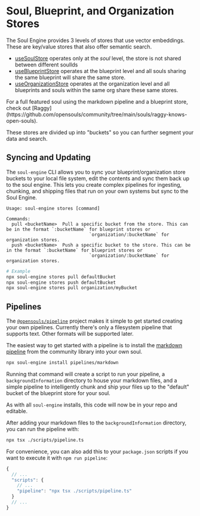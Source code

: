 
# Soul, Blueprint, and Organization Stores

The Soul Engine provides 3 levels of stores that use vector embeddings. These are key/value stores that also offer semantic search.

* [useSoulStore](./hooks/useSoulStore.mdx) operates only at the *soul* level, the store is not shared between different soulIds
* [useBlueprintStore](./hooks/useBlueprintStore.mdx) operates at the blueprint level and all souls sharing the same blueprint will share the same store.
* [useOrganizationStore](./hooks/useOrganizationStore.mdx) operates at the organization level and all blueprints and souls within the same org share these same stores.

<Callout type="info" emoji="ℹ️">
  For a full featured soul using the markdown pipeline and a blueprint store, check out [Raggy](https://github.com/opensouls/community/tree/main/souls/raggy-knows-open-souls).
</Callout>

These stores are divided up into "buckets" so you can further segment your data and search.

## Syncing and Updating

The `soul-engine` CLI allows you to sync your blueprint/organization store buckets to your local file system, edit the contents and sync them back up to the soul engine. This lets you create complex pipelines for ingesting, chunking, and shipping files that run on your own systems but sync to the Soul Engine.

```pre
Usage: soul-engine stores [command]

Commands:
  pull <bucketName>  Pull a specific bucket from the store. This can be in the format `:bucketName` for blueprint stores or
                               `organization/:bucketName` for organization stores.
  push <bucketName>  Push a specific bucket to the store. This can be in the format `:bucketName` for blueprint stores or
                               `organization/:bucketName` for organization stores.
```

```bash filename="examples.sh"
# Example
npx soul-engine stores pull defaultBucket
npx soul-engine stores push defaultBucket
npx soul-engine stores pull organization/myBucket
```

## Pipelines

The [`@opensouls/pipeline`](https://github.com/opensouls/soul-engine/tree/main/packages/pipeline) project makes it simple to get started creating your own pipelines. Currently there's only a filesystem pipeline that supports text. Other formats will be supported later.

The easiest way to get started with a pipeline is to install the [markdown pipeline](https://github.com/opensouls/community/tree/main/library/pipelines/markdown) from the community library into your own soul.

```bash
npx soul-engine install pipelines/markdown
```

Running that command will create a script to run your pipeline, a `backgroundInformation` directory to house your markdown files, and a simple pipeline to intelligently chunk and ship your files up to the "default" bucket of the blueprint store for your soul.

As with all `soul-engine` installs, this code will now be in your repo and editable.

After adding your markdown files to the `backgroundInformation` directory, you can run the pipeline with:

```bash
npx tsx ./scripts/pipeline.ts
```

For convenience, you can also add this to your `package.json` scripts if you want to execute it with `npm run pipeline`:

```js filename="package.json"
{
  // ...
  "scripts": {
    // ...
    "pipeline": "npx tsx ./scripts/pipeline.ts"
  }
  // ...
}
```
